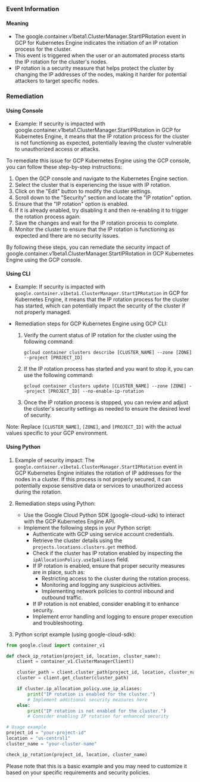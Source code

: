 
### Event Information

#### Meaning

- The google.container.v1beta1.ClusterManager.StartIPRotation event in GCP for Kubernetes Engine indicates the initiation of an IP rotation process for the cluster.
- This event is triggered when the user or an automated process starts the IP rotation for the cluster's nodes.
- IP rotation is a security measure that helps protect the cluster by changing the IP addresses of the nodes, making it harder for potential attackers to target specific nodes.

### Remediation

#### Using Console

- Example: If security is impacted with google.container.v1beta1.ClusterManager.StartIPRotation in GCP for Kubernetes Engine, it means that the IP rotation process for the cluster is not functioning as expected, potentially leaving the cluster vulnerable to unauthorized access or attacks.

To remediate this issue for GCP Kubernetes Engine using the GCP console, you can follow these step-by-step instructions:

1. Open the GCP console and navigate to the Kubernetes Engine section.
2. Select the cluster that is experiencing the issue with IP rotation.
3. Click on the "Edit" button to modify the cluster settings.
4. Scroll down to the "Security" section and locate the "IP rotation" option.
5. Ensure that the "IP rotation" option is enabled.
6. If it is already enabled, try disabling it and then re-enabling it to trigger the rotation process again.
7. Save the changes and wait for the IP rotation process to complete.
8. Monitor the cluster to ensure that the IP rotation is functioning as expected and there are no security issues.

By following these steps, you can remediate the security impact of google.container.v1beta1.ClusterManager.StartIPRotation in GCP Kubernetes Engine using the GCP console.

#### Using CLI

- Example: If security is impacted with `google.container.v1beta1.ClusterManager.StartIPRotation` in GCP for Kubernetes Engine, it means that the IP rotation process for the cluster has started, which can potentially impact the security of the cluster if not properly managed.

- Remediation steps for GCP Kubernetes Engine using GCP CLI:
  1. Verify the current status of IP rotation for the cluster using the following command:
     ```
     gcloud container clusters describe [CLUSTER_NAME] --zone [ZONE] --project [PROJECT_ID]
     ```
  2. If the IP rotation process has started and you want to stop it, you can use the following command:
     ```
     gcloud container clusters update [CLUSTER_NAME] --zone [ZONE] --project [PROJECT_ID] --no-enable-ip-rotation
     ```
  3. Once the IP rotation process is stopped, you can review and adjust the cluster's security settings as needed to ensure the desired level of security.

Note: Replace `[CLUSTER_NAME]`, `[ZONE]`, and `[PROJECT_ID]` with the actual values specific to your GCP environment.

#### Using Python

1. Example of security impact: The `google.container.v1beta1.ClusterManager.StartIPRotation` event in GCP Kubernetes Engine initiates the rotation of IP addresses for the nodes in a cluster. If this process is not properly secured, it can potentially expose sensitive data or services to unauthorized access during the rotation.

2. Remediation steps using Python:
   - Use the Google Cloud Python SDK (google-cloud-sdk) to interact with the GCP Kubernetes Engine API.
   - Implement the following steps in your Python script:
     - Authenticate with GCP using service account credentials.
     - Retrieve the cluster details using the `projects.locations.clusters.get` method.
     - Check if the cluster has IP rotation enabled by inspecting the `ipAllocationPolicy.useIpAliases` field.
     - If IP rotation is enabled, ensure that proper security measures are in place, such as:
       - Restricting access to the cluster during the rotation process.
       - Monitoring and logging any suspicious activities.
       - Implementing network policies to control inbound and outbound traffic.
     - If IP rotation is not enabled, consider enabling it to enhance security.
     - Implement error handling and logging to ensure proper execution and troubleshooting.

3. Python script example (using google-cloud-sdk):
```python
from google.cloud import container_v1

def check_ip_rotation(project_id, location, cluster_name):
    client = container_v1.ClusterManagerClient()

    cluster_path = client.cluster_path(project_id, location, cluster_name)
    cluster = client.get_cluster(cluster_path)

    if cluster.ip_allocation_policy.use_ip_aliases:
        print("IP rotation is enabled for the cluster.")
        # Implement additional security measures here
    else:
        print("IP rotation is not enabled for the cluster.")
        # Consider enabling IP rotation for enhanced security

# Usage example
project_id = "your-project-id"
location = "us-central1"
cluster_name = "your-cluster-name"

check_ip_rotation(project_id, location, cluster_name)
```
Please note that this is a basic example and you may need to customize it based on your specific requirements and security policies.


